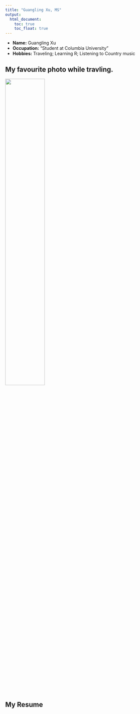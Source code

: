 ```yaml
---
title: "Guangling Xu, MS"
output: 
  html_document:
    toc: true
    toc_float: true
---
```


- __Name:__ Guangling Xu
- __Occupation:__ "Student at Columbia University"
- __Hobbies:__ Traveling; Learning R; Listening to Country music

## My favourite photo while travling.

<img src="image/903A6744C9C8FFA3BAABC50B1E1541E0.jpg" style="width:50%">

## My Resume


